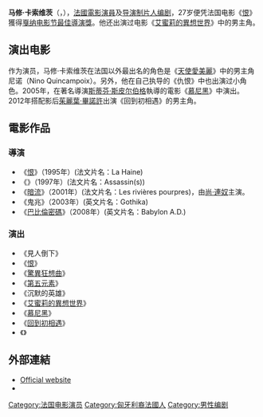 {{blpunsourced|time=2019-11-11}}
{{noteTA
|T=zh-cn:马修·卡索维茨; zh-tw:馬修·卡索維茲; zh-hk:馬素·卡沙維治;
|G1=Movie
|1=zh-cn:马修; zh-tw:馬修; zh-hk:馬素;
|2=zh-cn:卡索维茨; zh-tw:卡索維茲; zh-hk:卡沙維治;
}}
{{藝人
| 姓名     = 马修·卡索维茨<br>Mathieu Kassowitz
| 類型     = 男演員
| 圖片     = Mathieu Kassovitz.jpg
| 圖片尺寸 = 
| 國籍     = {{FRA}}
| 出生日期 = {{bda|1967|8|3}}
| 出生地點 = {{FRA}}[[巴黎|巴黎]]
| 逝世日期 = 
| 逝世地點 = 
| 職業     = [[演員|演員]]
| 語言     = [[法語|法語]]、[[英語|英語]]
| 宗教信仰 = 
| 配偶     = 
| 活躍年代 = 1978年至今
| 網站     = 
| 獎項     = 
| IMDb    = 0440913
| awards  =戛纳电影节 最佳导演 <br /> 1994年《[[恨_(1995年電影)|恨 (1995年電影)]]》
}}

'''马修·卡索维茨'''（{{lang|fr|Mathieu Kassovitz}}，{{bd|1967年|8月3日|catIdx=Kassovitz, Mathieu}}），[[法國|法國]][[電影|電影]][[演員|演員]]及[[電影导演|导演]][[制片人|制片人]][[编剧|编剧]]，27岁便凭法国电影《[[恨_(1995年電影)|恨]]》獲得[[戛纳电影节|戛纳电影节]][[最佳導演獎_(坎城影展)|最佳導演獎]]。他还出演过电影《[[天使爱美丽|艾蜜莉的異想世界]]》中的男主角。

== 演出电影 ==

作为演员，马修·卡索维茨在法国以外最出名的角色是《[[天使愛美麗|天使愛美麗]]》中的男主角尼诺（Nino Quincampoix）。另外，他在自己执导的《仇恨》中也出演过小角色。2005年，在著名導演[[斯蒂芬·斯皮尔伯格|斯蒂芬·斯皮尔伯格]]執導的電影《[[慕尼黑_(電影)|慕尼黑]]》中演出。2012年搭配影后[[茱麗葉·畢諾許|茱麗葉·畢諾許]]出演《回到初相遇》的男主角。

== 電影作品 ==
=== 導演 ===
*《[[恨_(1995年電影)|恨]]》（1995年）(法文片名：La Haine)
*《{{le|Assassin(s)|Assassin(s)|接班人}}》（1997年）(法文片名：Assassin(s))
*《[[暗流|暗流]]》（2001年）(法文片名：Les rivières pourpres)，由[[尚·連奴|尚·連奴]]主演。
*《鬼兆》（2003年）(英文片名：Gothika)
*《[[巴比倫密碼|巴比倫密碼]]》（2008年）(英文片名：Babylon A.D.)

===演出===
*《見人倒下》
*《[[恨_(1995年電影)|恨]]》
*《[[驚異狂想曲|驚異狂想曲]]》
*《[[第五元素|第五元素]]》
*《沉默的英雄》
*《[[艾蜜莉的異想世界|艾蜜莉的異想世界]]》
*《[[慕尼黑_(電影)|慕尼黑]]》
*《[[回到初相遇|回到初相遇]]》
*《{{link-en|巴黎情報局|The Bureau (TV series)}}》

== 外部連結 ==
{{Commonscat|Mathieu Kassovitz|马修·卡索维茨}}
*[https://web.archive.org/web/20130202213750/http://www.mathieukassovitz.com/ Official website]
*{{IMDb name|440913}}

{{坎城影展最佳導演獎}}
{{盧米埃獎最佳導演獎}}

{{Authority control}}
{{DEFAULTSORT:Kassovitz}}
[[Category:法国电影演员|Category:法国电影演员]]
[[Category:匈牙利裔法國人|Category:匈牙利裔法國人]]
[[Category:男性编剧|Category:男性编剧]]